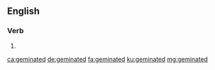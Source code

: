 ==English==

===Verb===
{{head|en|verb form}}

# {{en-past of|geminate}}

[[ca:geminated]]
[[de:geminated]]
[[fa:geminated]]
[[ku:geminated]]
[[mg:geminated]]